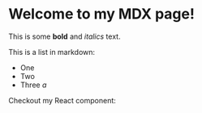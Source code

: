 

# Welcome to my MDX page!
 
This is some **bold** and _italics_ text.
 
This is a list in markdown:
 
- One
- Two
- Three $a$
 
Checkout my React component: